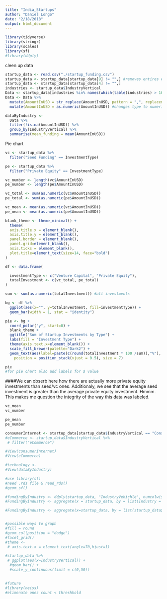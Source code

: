 ```yaml
---
title: "India_Startups"
author: "Daniel Longo"
date: "2/18/2018"
output: html_document
---
```


```r
library(tidyverse)
library(stringr)
library(scales)
library(sf)
#library(ddply)
```
cleen up data
```r
startup_data <- read.csv("./startup_funding.csv")
startup_data <- startup_data[startup_data[9] != "",] #removes entires where the 9nth colomn is empty
startup_data <- startup_data[startup_data[4] != "",]
industries <- startup_data$IndustryVertical
Data <- startup_data[industries %in% names(which(table(industries) > 100)), ] #removes industries where there are less than 100 entries
Data <- Data %>% 
  mutate(AmountInUSD = str_replace(AmountInUSD, pattern = ",", replacement =  "")) %>%  #removes ,s
  mutate(AmountInUSD = as.numeric(AmountInUSD)) #changes type to numeric
```

```r
dataByIndustry <-
  Data %>%
  filter(!is.na(AmountInUSD)) %>%
  group_by(IndustryVertical) %>% 
  summarise(mean_funding = mean(AmountInUSD))
```

Pie chart
```r
vc <- startup_data %>% 
  filter("Seed Funding" == InvestmentType)

pe <- startup_data %>% 
  filter("Private Equity" == InvestmentType)

vc_number <- length(vc$AmountInUSD)
pe_number <- length(pe$AmountInUSD)

vc_total <- sum(as.numeric(vc$AmountInUSD))
pe_total <- sum(as.numeric(pe$AmountInUSD))

vc_mean <- mean(as.numeric(vc$AmountInUSD))
pe_mean <- mean(as.numeric(pe$AmountInUSD))

blank_theme <- theme_minimal() +
  theme(
  axis.title.x = element_blank(),
  axis.title.y = element_blank(),
  panel.border = element_blank(),
  panel.grid=element_blank(),
  axis.ticks = element_blank(),
  plot.title=element_text(size=14, face="bold")
)

df <- data.frame(

  investmentType <- c("Venture Capital", "Private Equity"),
  totalInvestment <- c(vc_total, pe_total)
)

sum <- sum(as.numeric(totalInvestment)) #all investments

bg <- df %>% 
  ggplot(aes(x="", y=totalInvestment, fill=investmentType)) +
  geom_bar(width = 1, stat = "identity")

pie <- bg + 
  coord_polar("y", start=0) + 
  blank_theme +
  ggtitle("Sum of Startup Investments by Type") +
  labs(fill = "Investment Type") +
  theme(axis.text.x=element_blank()) +
  scale_fill_brewer(palette="Dark2") +
  geom_text(aes(label=paste(c(round(totalInvestment * 100 /sum)),"%"), collapse = " "),
    position = position_stack(vjust = 0.5), size = 7)

pie
#for pie chart also add labels for $ value 
```

####We can obserb here how there are actually more private equity investments than seed/vc ones. Additionaly, we see that the average seed investment is greater than the average private equity investment. Hmmm. This makes me question the integrity of the way this data was labeled. 
```r
vc_mean
vc_number

pe_mean
pe_number
```

```r
consumerInternet <- startup_data[startup_data$IndustryVertical == "ConsumerInternet",]
#eCommerce <- startup_data$IndustryVertical %>% 
 # filter("eCommerce")

#View(consumerInternet)
#View(eCommerce)

#technology <- 
#View(dataByIndustry)

#use library(sf)
#need .rds file & read_rds()
#geom_sf()

#fundingByIndustry <- ddply(startup_data, "IndustryVehichle", numcolwise(sum))
#FundingByIndustry <- aggregate(x = startup_data, by = list(Industry = startup_data[4],Raised = startup_data[9]), FUN = sum)

#FundingByIndustry <- aggregate(x=startup_data, by = list(startup_data$IndustryVehichle), FUN = sum)
```

```r

```


```r
#possible ways to graph 
#fill = round
#geom_col(position = "dodge")
#facet_grid()
#theme <- 
 # axis.text.x = element_text(angle=70,hjust=1)

#startup_data %>% 
 # ggplot(aes(x=IndustryVertical)) +
  #geom_bar() +
  #scale_y_continuous(limit = c(0,50))
  

#future 
#library(neiss)
#elimenate ones count < threshhold
```





